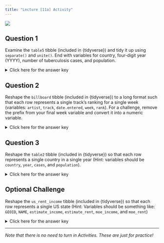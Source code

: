 ```yaml
---
title: "Lecture [11a] Activity"
---
```


![](../../img/programmer_2780E3.svg){.hero}

## Question 1

Examine the `table5` tibble (included in \{tidyverse\}) and tidy it up using `separate()` and `unite()`. End with variables for country, four-digit year (YYYY), number of tuberculosis cases, and population.

<p><details>
<summary>Click here for the answer key</summary>
<blockquote>

```r
#| message: false

library(tidyverse)
table5 |> 
  unite(
    col = "year",
    century, 
    year, 
    sep = ""
  ) |> 
  separate_wider_delim(
    col = rate, 
    delim = "/",
    names = c("cases", "population")
  )
```

</blockquote></details></p>


## Question 2

Reshape the `billboard` tibble (included in \{tidyverse\}) to a long format such that each row represents a single track’s ranking for a single week (variables: `artist`, `track`, `date.entered`, `week`, `rank`). For a challenge, remove the prefix from your final week variable and convert it into a numeric variable.

<p><details>
<summary>Click here for the answer key</summary>
<blockquote>

```r
billboard |> 
  pivot_longer(
    cols = starts_with("wk"), 
    names_to = "week", 
    values_to = "rank",
    names_prefix = "wk", # Challenge
    names_transform = parse_number # Challenge
  )
```

</blockquote></details></p>


## Question 3

Reshape the `table2` tibble (included in \{tidyverse\}) so that each row represents a single country in a single year (Hint: variables should be `country`, `year`, `cases`, and `population`).

<p><details>
<summary>Click here for the answer key</summary>
<blockquote>

```r
table2 |> 
  pivot_wider(names_from = type, values_from = count)
```

</blockquote></details></p>


## Optional Challenge

Reshape the `us_rent_income` tibble (included in \{tidyverse\}) so that each row represents a single US state (Hint: Variables should be something like: `GEOID`, `NAME`, `estimate_income`, `estimate_rent`, `moe_income`, and `moe_rent`)

<p><details>
<summary>Click here for the answer key</summary>
<blockquote>

```r
us_rent_income |> 
  pivot_wider(
    names_from = variable, 
    values_from = c(estimate, moe)
  )
```

</blockquote></details></p>

---

*Note that there is no need to turn in Activities. These are just for practice!*
